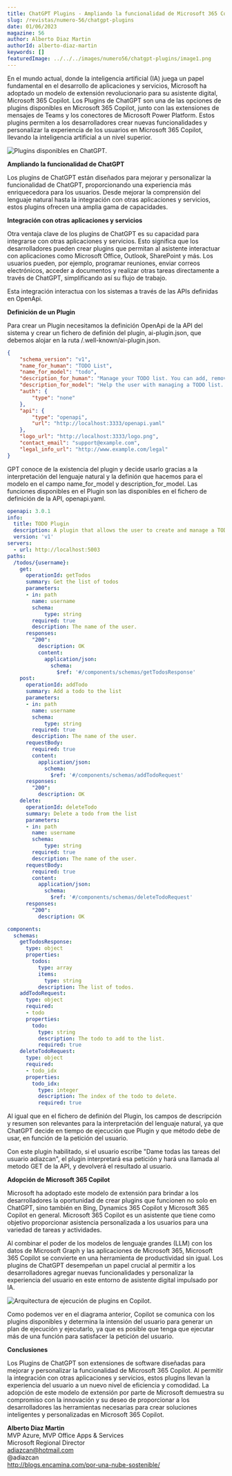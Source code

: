 ```yaml
---
title: ChatGPT Plugins - Ampliando la funcionalidad de Microsoft 365 Copilot
slug: /revistas/numero-56/chatgpt-plugins
date: 01/06/2023
magazine: 56
author: Alberto Diaz Martin
authorId: alberto-diaz-martin
keywords: []
featuredImage: ../../../images/numero56/chatgpt-plugins/image1.png
---
```


En el mundo actual, donde la inteligencia artificial (IA) juega un papel fundamental en el desarrollo de aplicaciones y servicios, 
Microsoft ha adoptado un modelo de extensión revolucionario para su asistente digital, Microsoft 365 Copilot. 
Los Plugins de ChatGPT son una de las opciones de plugins disponibles en Microsoft 365 Copilot, junto con las extensiones de 
mensajes de Teams y los conectores de Microsoft Power Platform. Estos plugins permiten a los desarrolladores crear nuevas funcionalidades 
y personalizar la experiencia de los usuarios en Microsoft 365 Copilot, llevando la inteligencia artificial a un nivel superior.

![Plugins disponibles en ChatGPT.](../../../images/numero56/chatgpt-plugins/image1.png)

**Ampliando la funcionalidad de ChatGPT**

Los plugins de ChatGPT están diseñados para mejorar y personalizar la funcionalidad de ChatGPT, proporcionando una experiencia más 
enriquecedora para los usuarios. Desde mejorar la comprensión del lenguaje natural hasta la integración con otras aplicaciones y 
servicios, estos plugins ofrecen una amplia gama de capacidades.

**Integración con otras aplicaciones y servicios**

Otra ventaja clave de los plugins de ChatGPT es su capacidad para integrarse con otras aplicaciones y servicios. 
Esto significa que los desarrolladores pueden crear plugins que permitan al asistente interactuar con aplicaciones como Microsoft Office, 
Outlook, SharePoint y más. Los usuarios pueden, por ejemplo, programar reuniones, enviar correos electrónicos, acceder a documentos y 
realizar otras tareas directamente a través de ChatGPT, simplificando así su flujo de trabajo.

Esta integración interactua con los sistemas a través de las APIs definidas en OpenApi. 

**Definición de un Plugin**

Para crear un Plugin necesitamos la definición OpenApi de la API del sistema y crear un fichero de definión del plugin, ai-plugin.json, 
que debemos alojar en la ruta /.well-known/ai-plugin.json. 

```json
{
    "schema_version": "v1",
    "name_for_human": "TODO List",
    "name_for_model": "todo",
    "description_for_human": "Manage your TODO list. You can add, remove and view your TODOs.",
    "description_for_model": "Help the user with managing a TODO list. You can add, remove and view your TODOs.",
    "auth": {
        "type": "none"
    },
    "api": {
        "type": "openapi",
        "url": "http://localhost:3333/openapi.yaml"
    },
    "logo_url": "http://localhost:3333/logo.png",
    "contact_email": "support@example.com",
    "legal_info_url": "http://www.example.com/legal"
}
```

GPT conoce de la existencia del plugin y decide usarlo gracias a la interpretación del lenguaje natural y la definión que hacemos para el modelo
en el campo name_for_model y description_for_model. Las funciones disponibles en el Plugin son las disponibles en el fichero de definición de la API,
openapi.yaml. 

```yaml
openapi: 3.0.1
info:
  title: TODO Plugin
  description: A plugin that allows the user to create and manage a TODO list using ChatGPT. If you do not know the user's username, ask them first before making queries to the plugin. Otherwise, use the username "global".
  version: 'v1'
servers:
  - url: http://localhost:5003
paths:
  /todos/{username}:
    get:
      operationId: getTodos
      summary: Get the list of todos
      parameters:
      - in: path
        name: username
        schema:
            type: string
        required: true
        description: The name of the user.
      responses:
        "200":
          description: OK
          content:
            application/json:
              schema:
                $ref: '#/components/schemas/getTodosResponse'
    post:
      operationId: addTodo
      summary: Add a todo to the list
      parameters:
      - in: path
        name: username
        schema:
            type: string
        required: true
        description: The name of the user.
      requestBody:
        required: true
        content:
          application/json:
            schema:
              $ref: '#/components/schemas/addTodoRequest'
      responses:
        "200":
          description: OK
    delete:
      operationId: deleteTodo
      summary: Delete a todo from the list
      parameters:
      - in: path
        name: username
        schema:
            type: string
        required: true
        description: The name of the user.
      requestBody:
        required: true
        content:
          application/json:
            schema:
              $ref: '#/components/schemas/deleteTodoRequest'
      responses:
        "200":
          description: OK

components:
  schemas:
    getTodosResponse:
      type: object
      properties:
        todos:
          type: array
          items:
            type: string
          description: The list of todos.
    addTodoRequest:
      type: object
      required:
      - todo
      properties:
        todo:
          type: string
          description: The todo to add to the list.
          required: true
    deleteTodoRequest:
      type: object
      required:
      - todo_idx
      properties:
        todo_idx:
          type: integer
          description: The index of the todo to delete.
          required: true
```

Al igual que en el fichero de definión del Plugin, los campos de descripción y resumen son relevantes para la interpretación del lenguaje natural, 
ya que ChatGPT decide en tiempo de ejecución que Plugin y que método debe de usar, en función de la petición del usuario. 

Con este plugin habilitado, si el usuario escribe "Dame todas las tareas del usuario adiazcan", el plugin interpretará esa petición y hará una 
llamada al metodo GET de la API, y devolverá el resultado al usuario.

**Adopción de Microsoft 365 Copilot**

Microsoft ha adoptado este modelo de extensión para brindar a los desarrolladores la oportunidad de crear plugins que funcionen 
no solo en ChatGPT, sino también en Bing, Dynamics 365 Copilot y Microsoft 365 Copilot en general. Microsoft 365 Copilot es un asistente 
que tiene como objetivo proporcionar asistencia personalizada a los usuarios para una variedad de tareas y actividades.

Al combinar el poder de los modelos de lenguaje grandes (LLM) con los datos de Microsoft Graph y las aplicaciones de Microsoft 365, 
Microsoft 365 Copilot se convierte en una herramienta de productividad sin igual. Los plugins de ChatGPT desempeñan un papel crucial al 
permitir a los desarrolladores agregar nuevas funcionalidades y personalizar la experiencia del usuario en este entorno de 
asistente digital impulsado por IA.

![Arquitectura de ejecución de plugins en Copilot.](../../../images/numero56/chatgpt-plugins/image2.png)

Como podemos ver en el diagrama anterior, Copilot se comunica con los plugins disponibles y determina la intensión del usuario para generar un 
plan de ejecución y ejecutarlo, ya que es posible que tenga que ejecutar más de una función para satisfacer la petición del usuario.

**Conclusiones**

Los Plugins de ChatGPT son extensiones de software diseñadas para mejorar y personalizar la funcionalidad de Microsoft 365 Copilot. 
Al permitir la integración con otras aplicaciones y servicios, estos plugins llevan la experiencia del usuario a un nuevo nivel 
de eficiencia y comodidad. La adopción de este modelo de extensión por parte de Microsoft demuestra su compromiso con la innovación 
y su deseo de proporcionar a los desarrolladores las herramientas necesarias para crear soluciones inteligentes y 
personalizadas en Microsoft 365 Copilot.

**Alberto Diaz Martin** <br />
MVP Azure, MVP Office Apps & Services <br />
Microsoft Regional Director <br />
adiazcan@hotmail.com <br />
@adiazcan <br />
http://blogs.encamina.com/por-una-nube-sostenible/ 
 
